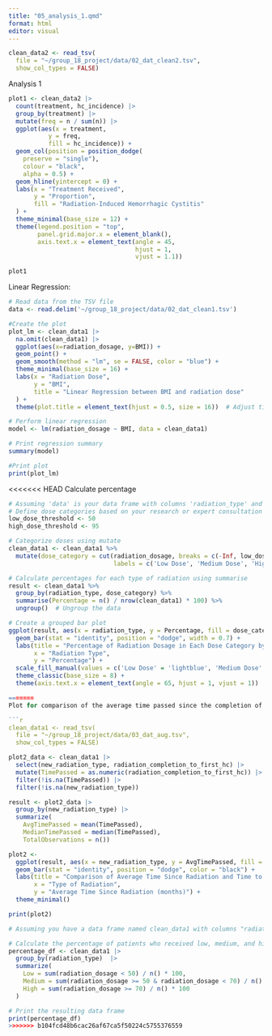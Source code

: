 ```yaml
---
title: "05_analysis_1.qmd"
format: html
editor: visual
---
```


```r
clean_data2 <- read_tsv(
  file = "~/group_18_project/data/02_dat_clean2.tsv",
  show_col_types = FALSE)
```

Analysis 1

```r


plot1 <- clean_data2 |> 
  count(treatment, hc_incidence) |>
  group_by(treatment) |>
  mutate(freq = n / sum(n)) |>
  ggplot(aes(x = treatment, 
           y = freq,
           fill = hc_incidence)) +  
  geom_col(position = position_dodge(
    preserve = "single"),
    colour = "black",
    alpha = 0.5) +
  geom_hline(yintercept = 0) +
  labs(x = "Treatment Received",    
       y = "Proportion",              
       fill = "Radiation-Induced Hemorrhagic Cystitis"     
  ) +
  theme_minimal(base_size = 12) +
  theme(legend.position = "top",
        panel.grid.major.x = element_blank(),
        axis.text.x = element_text(angle = 45,
                                   hjust = 1,
                                   vjust = 1.1))

plot1
```

Linear Regression:

```r
# Read data from the TSV file
data <- read.delim('~/group_18_project/data/02_dat_clean1.tsv')

#Create the plot
plot_lm <- clean_data1 |> 
  na.omit(clean_data1) |> 
  ggplot(aes(x=radiation_dosage, y=BMI)) +
  geom_point() +
  geom_smooth(method = "lm", se = FALSE, color = "blue") +
  theme_minimal(base_size = 16) +
  labs(x = "Radiation Dose",    
       y = "BMI",              
       title = "Linear Regression between BMI and radiation dose"     
  ) +
  theme(plot.title = element_text(hjust = 0.5, size = 16))  # Adjust title position and size

# Perform linear regression
model <- lm(radiation_dosage ~ BMI, data = clean_data1)

# Print regression summary
summary(model)

#Print plot
print(plot_lm)

```

<<<<<<< HEAD
Calculate percentage

```r
# Assuming 'data' is your data frame with columns 'radiation_type' and 'radiation_dosage'
# Define dose categories based on your research or expert consultation
low_dose_threshold <- 50
high_dose_threshold <- 95

# Categorize doses using mutate
clean_data1 <- clean_data1 %>%
  mutate(dose_category = cut(radiation_dosage, breaks = c(-Inf, low_dose_threshold, high_dose_threshold, Inf),
                             labels = c('Low Dose', 'Medium Dose', 'High Dose')))

# Calculate percentages for each type of radiation using summarise
result <- clean_data1 %>%
  group_by(radiation_type, dose_category) %>%
  summarise(Percentage = n() / nrow(clean_data1) * 100) %>%
  ungroup()  # Ungroup the data

# Create a grouped bar plot
ggplot(result, aes(x = radiation_type, y = Percentage, fill = dose_category)) +
  geom_bar(stat = "identity", position = "dodge", width = 0.7) +
  labs(title = "Percentage of Radiation Dosage in Each Dose Category by Radiation Type",
       x = "Radiation Type",
       y = "Percentage") +
  scale_fill_manual(values = c('Low Dose' = 'lightblue', 'Medium Dose' = 'lightgreen', 'High Dose' = 'lightcoral', 'NAs'='darkgrey')) +
  theme_classic(base_size = 8) + 
  theme(axis.text.x = element_text(angle = 65, hjust = 1, vjust = 1))

=======
Plot for comparison of the average time passed since the completion of radiation treatment and the first incident of HC

```r
clean_data1 <- read_tsv(
  file = "~/group_18_project/data/03_dat_aug.tsv",
  show_col_types = FALSE)
```

```r
plot2_data <- clean_data1 |>
  select(new_radiation_type, radiation_completion_to_first_hc) |>
  mutate(TimePassed = as.numeric(radiation_completion_to_first_hc)) |>
  filter(!is.na(TimePassed)) |> 
  filter(!is.na(new_radiation_type)) 

result <- plot2_data |>
  group_by(new_radiation_type) |>
  summarize(
    AvgTimePassed = mean(TimePassed),
    MedianTimePassed = median(TimePassed),
    TotalObservations = n())

plot2 <- 
  ggplot(result, aes(x = new_radiation_type, y = AvgTimePassed, fill = new_radiation_type)) +
  geom_bar(stat = "identity", position = "dodge", color = "black") +
  labs(title = "Comparison of Average Time Since Radiation and Time to HC",
       x = "Type of Radiation",
       y = "Average Time Since Radiation (months)") +
  theme_minimal()

print(plot2)
```

```r
# Assuming you have a data frame named clean_data1 with columns "radiation_type" and "radiation_dosage"

# Calculate the percentage of patients who received low, medium, and high doses for each radiation type
percentage_df <- clean_data1 |> 
  group_by(radiation_type)  |> 
  summarize(
    Low = sum(radiation_dosage < 50) / n() * 100,
    Medium = sum(radiation_dosage >= 50 & radiation_dosage < 70) / n() * 100,
    High = sum(radiation_dosage >= 70) / n() * 100
  )

# Print the resulting data frame
print(percentage_df)
>>>>>>> b104fcd48b6cac26af67ca5f50224c5755376559

```
